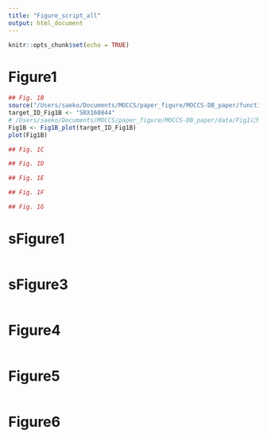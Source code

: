 ```yaml
---
title: "Figure_script_all"
output: html_document
---
```


```r
knitr::opts_chunk$set(echo = TRUE)
```

# Figure1
```r
## Fig. 1B
source("/Users/saeko/Documents/MOCCS/paper_figure/MOCCS-DB_paper/function/Fig1B_plot.R")
target_ID_Fig1B <- "SRX160844"
# /Users/saeko/Documents/MOCCS/paper_figure/MOCCS-DB_paper/data/Fig1にhg38 target_ID_Fig1BのMOCCS outputを移してから以下を実行
Fig1B <- Fig1B_plot(target_ID_Fig1B)
plot(Fig1B)

## Fig. 1C

## Fig. 1D

## Fig. 1E

## Fig. 1F

## Fig. 1G
```

# sFigure1
```r
```

# sFigure3
```r
```

# Figure4
```r
```

# Figure5
```r
```


# Figure6
```r
```

